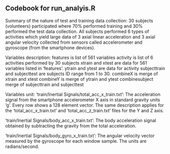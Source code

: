 ## Codebook for run_analyis.R

Summary of the nature of test and training data collection:
30 subjects (volunteers) participated where 70% performed training and 
30% performed the test data collection.  All subjects performed 6 types of
activities which yield large data of 3 axial linear acceleration and 3 axial
angular velocity collected from sensors called accelerometer and gyroscope
(from the smartphone devices).

Variables description:
features is list of 561 variables
activity is list of 6 activities performed by 30 subjects
xtrain and xtest are data for 561 variables listed in 'features'.
ytrain and ytest are data for activity
subjecttrain and subjecttest are subjects ID range from 1 to 30.
combineX is merge of xtrain and xtest
combineY is merge of ytrain and ytest
combinesubject merge of subjecttrain and subjecttest

Variables unit:
'train/Inertial Signals/total_acc_x_train.txt': The acceleration signal from
the smartphone accelerometer X axis in standard gravity units 'g'. Every row
shows a 128 element vector. The same description applies for the
'total_acc_x_train.txt' and 'total_acc_z_train.txt' files for the Y and Z
axis. 

'train/Inertial Signals/body_acc_x_train.txt': The body acceleration signal
obtained by subtracting the gravity from the total acceleration. 

'train/Inertial Signals/body_gyro_x_train.txt': The angular velocity vector
measured by the gyroscope for each window sample. The units are
radians/second.



